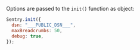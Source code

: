Options are passed to the `init()` function as object:

<SignInNote />

```javascript
Sentry.init({
  dsn: "___PUBLIC_DSN___",
  maxBreadcrumbs: 50,
  debug: true,
});
```

